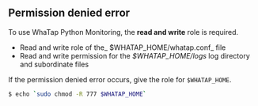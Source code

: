 ## Permission denied error

To use WhaTap Python Monitoring, the **read and write** role is required. 

-   Read and write role of the_ $WHATAP_HOME/whatap.conf_ file
-   Read and write permission for the _$WHATAP_HOME/logs_ log directory and subordinate files

If the permission denied error occurs, give the role for `$WHATAP_HOME`.

```bash
$ echo `sudo chmod -R 777 $WHATAP_HOME`
```
